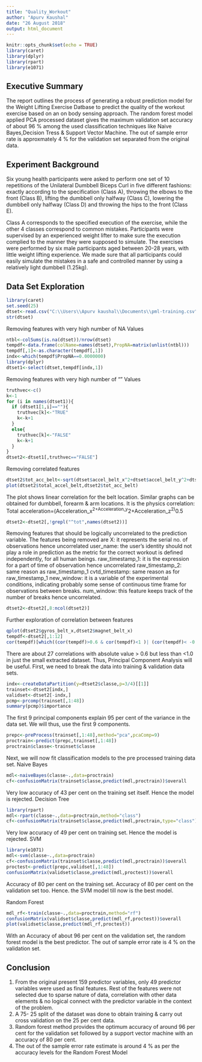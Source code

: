 ---
title: "Quality_Workout"
author: "Apurv Kaushal"
date: "26 August 2018"
output: html_document
---

```{r setup, include=FALSE}
knitr::opts_chunk$set(echo = TRUE)
library(caret)
library(dplyr)
library(rpart)
library(e1071)
```

## Executive Summary
The report outlines the process of generating a robust prediction model for the Weight Lifting Exercise Datbase to predict the quality of the workout exercise based on an on body sensing approach. The random forest model applied PCA processed dataset gives the maximum validation set accuracy of about 96 % among the used classification techniques like Naive Bayes,Decision Tress & Support Vector Machine. The out of sample error rate is approxmately 4 % for the validation set separated from the original data.

## Experiment Background

Six young health participants were asked to perform one set of 10 repetitions of the Unilateral Dumbbell Biceps Curl in five different fashions: exactly according to the specification (Class A), throwing the elbows to the front (Class B), lifting the dumbbell only halfway (Class C), lowering the dumbbell only halfway (Class D) and throwing the hips to the front (Class E).

Class A corresponds to the specified execution of the exercise, while the other 4 classes correspond to common mistakes. Participants were supervised by an experienced weight lifter to make sure the execution complied to the manner they were supposed to simulate. The exercises were performed by six male participants aged between 20-28 years, with little weight lifting experience. We made sure that all participants could easily simulate the mistakes in a safe and controlled manner by using a relatively light dumbbell (1.25kg).

## Data Set Exploration
```{r }
library(caret)
set.seed(25)
dtset<-read.csv("C:\\Users\\Apurv kaushal\\Documents\\pml-training.csv")
str(dtset)
```
Removing features with very high number of NA Values
```{r dtset}
ntbl<-colSums(is.na(dtset))/nrow(dtset)
tempdf<-data.frame(colName=names(dtset),PropNA=matrix(unlist(ntbl)))
tempdf[,1]<-as.character(tempdf[,1])
indx<-which(tempdf$PropNA==0.0000000)
library(dplyr)
dtset1<-select(dtset,tempdf[indx,1])
```
Removing features with very high number of "" Values
```{r dtset1}
truthvec<-c()
k<-1
for (i in names(dtset1)){
  if (dtset1[1,i]==""){
    truthvec[k]<-"TRUE"
    k<-k+1
  }
  else{
    truthvec[k]<-"FALSE"
    k<-k+1
  }
}
dtset2<-dtset1[,truthvec=="FALSE"]
```
Removing correlated features
```{r}
dtset2$tot_acc_belt<-sqrt(dtset$accel_belt_x^2+dtset$accel_belt_y^2+dtset$accel_belt_z^2)
plot(dtset2$total_accel_belt,dtset2$tot_acc_belt)
```
The plot shows linear correlation for the belt location. Similar graphs can be obtained for dumbbell, forearm & arm locations. It is the physics correlation: Total acceleration=(Acceleration_x^2+Acceleration_y^2+Acceleration_z^2)^0.5
```{r}
dtset2<-dtset2[,!grepl("^tot",names(dtset2))]
```
Removing features that should be logically uncorrelated to the prediction variable. The features being removed are
X: it represents the serial no. of observations hence uncorrelated
user_name: the user's identity should not play a role in prediction as the metric for the correct workout is defined independently, for all human beings. 
raw_timestamp_1: it is the expression for a part of time of observation hence uncorrelated
raw_timestamp_2: same reason as raw_timestamp_1
cvtd_timestamp: same reason as for raw_timestamp_1 
new_window: it is a variable of the experimental conditions, indicating probably some sense of continuous time frame for observations between breaks.
num_window: this feature keeps track of the number of breaks hence uncorrelated.

```{r}
dtset2<-dtset2[,8:ncol(dtset2)]
```
Further exploration of correlation between features
```{r}
qplot(dtset2$gyros_belt_x,dtset2$magnet_belt_x)
tempdf<-dtset2[,1:12]
cor(tempdf)[which((cor(tempdf)>0.6 & cor(tempdf)<1 )| (cor(tempdf)< -0.6 & cor(tempdf)>-1))]
```
There are about 27 correlations with absolute value > 0.6 but less than <1.0 in just the small extracted dataset. Thus, Principal Component Analysis will be useful. First, we need to break the data into training & validation data sets.
```{r dtset2}
indx<-createDataPartition(y=dtset2$classe,p=3/4)[[1]]
trainset<-dtset2[indx,]
validset<-dtset2[-indx,]
pcmp<-prcomp(trainset[,1:48])
summary(pcmp)$importance
```
The first 9 principal components explain 95 per cent of the variance in the data set. We will thus, use the first 9 components.

```{r trainset}
prepc<-preProcess(trainset[,1:48],method="pca",pcaComp=9)
proctrain<-predict(prepc,trainset[,1:48])
proctrain$classe<-trainset$classe
```
Next, we will now fit classification models to the pre processed training data set. 
Naive Bayes
```{r proctrain}
mdl<-naiveBayes(classe~.,data=proctrain)
cf<-confusionMatrix(trainset$classe,predict(mdl,proctrain))$overall
```
Very low accuracy of 43 per cent on the training set itself. Hence the model is rejected.
Decision Tree
```{r}
library(rpart)
mdl<-rpart(classe~.,data=proctrain,method="class")
cf<-confusionMatrix(trainset$classe,predict(mdl,proctrain,type="class"))$overall
```
Very low accuracy of 49 per cent on training set. Hence the model is rejected.
SVM
```{r}
library(e1071)
mdl<-svm(classe~.,data=proctrain)
cf<-confusionMatrix(trainset$classe,predict(mdl,proctrain))$overall
proctest<-predict(prepc,validset[,1:48])
confusionMatrix(validset$classe,predict(mdl,proctest))$overall
```
Accuracy of 80 per cent on the training set. Accuracy of 80 per cent on the validation set too. Hence. the SVM model till now is the best model.

Random Forest
```{r}
mdl_rf<-train(classe~.,data=proctrain,method="rf")
confusionMatrix(validset$classe,predict(mdl_rf,proctest))$overall
plot(validset$classe,predict(mdl_rf,proctest))
```
With an Accuracy of about 96 per cent on the validation set, the random forest model is the best predictor. The out of sample error rate is 4 % on the validation set.


## Conclusion
1. From the original present 159 predictor variables, only 49 predictor variables were used as final features. Rest of the features were not selected due to sparse nature of data, correlation with other data elements & no logical connect with the predictor variable in the context of the problem. 
2. A 75- 25 split of the dataset was done to obtain training & carry out cross validation on the 25 per cent data.
3. Random forest method provides the optimum accuracy of around 96 per cent for the validation set followed by a support vector machine with an accuracy of 80 per cent.
4. The out of the sample error rate estimate is around 4 % as per the accuracy levels for the Random Forest Model
